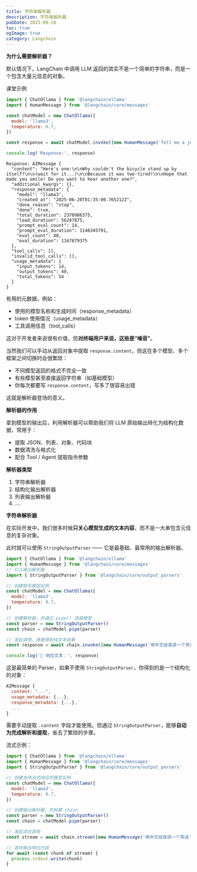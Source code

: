```yaml
---
title: 字符串解析器
description: 字符串解析器
pubDate: 2025-09-28
toc: true
ogImage: true
category: Langchain
---
```


**为什么需要解析器？**

默认情况下，LangChain 中调用 LLM 返回的其实不是一个简单的字符串，而是一个包含大量元信息的对象。

课堂示例

```js
import { ChatOllama } from '@langchain/ollama'
import { HumanMessage } from '@langchain/core/messages'

const chatModel = new ChatOllama({
  model: 'llama3',
  temperature: 0.7,
})

const response = await chatModel.invoke([new HumanMessage('Tell me a joke')])

console.log('Response:', response)
```

```
Response: AIMessage {
  "content": "Here's one:\n\nWhy couldn't the bicycle stand up by itself?\n\n(wait for it...)\n\nBecause it was two-tired!\n\nHope that made you smile! Do you want to hear another one?",
  "additional_kwargs": {},
  "response_metadata": {
    "model": "llama3",
    "created_at": "2025-06-20T01:35:00.765212Z",
    "done_reason": "stop",
    "done": true,
    "total_duration": 2370986375,
    "load_duration": 56247875,
    "prompt_eval_count": 14,
    "prompt_eval_duration": 1146345791,
    "eval_count": 40,
    "eval_duration": 1167879375
  },
  "tool_calls": [],
  "invalid_tool_calls": [],
  "usage_metadata": {
    "input_tokens": 14,
    "output_tokens": 40,
    "total_tokens": 54
  }
}
```

有用的元数据，例如：

- 使用的模型名称和生成时间（response_metadata）
- token 使用情况（usage_metadata）
- 工具调用信息（tool_calls）

这对于开发者来说很有价值，但**对终端用户来说，这些是“噪音”**。

当然我们可以手动从返回对象中提取 `response.content`，但这在多个模型、多个框架之间切换时会很繁琐：

- 不同模型返回的格式不完全一致
- 有些模型甚至直接返回字符串（如基础模型）
- 你每次都要写 `response.content`，写多了很容易出错

这就是解析器登场的意义。

**解析器的作用**

拿到模型的输出后，利用解析器可以帮助我们将 LLM 原始输出转化为结构化数据，常用于：

- 提取 JSON、列表、对象、代码块
- 数据清洗与格式化
- 配合 Tool / Agent 提取指令参数

**解析器类型**

1. 字符串解析器
2. 结构化输出解析器
3. 列表输出解析器
4. ....

**字符串解析器**

在实际开发中，我们很多时候**只关心模型生成的文本内容**，而不是一大串包含元信息的复杂对象。

此时就可以使用 `StringOutputParser` —— 它是最基础、最常用的输出解析器。

```js
import { ChatOllama } from '@langchain/ollama'
import { HumanMessage } from '@langchain/core/messages'
// 引入输出解析器
import { StringOutputParser } from '@langchain/core/output_parsers'

// 创建聊天模型实例
const chatModel = new ChatOllama({
  model: 'llama3',
  temperature: 0.7,
})

// 创建解析器，并通过 pipe() 连接模型
const parser = new StringOutputParser()
const chain = chatModel.pipe(parser)

// 发起调用，直接得到纯文本结果
const response = await chain.invoke([new HumanMessage('用中文给我讲一个笑话')])

console.log('🤖 响应文本：', response)
```

这是最简单的 Parser，如果不使用 `StringOutputParser`，你得到的是一个结构化的对象：

```js
AIMessage {
  content: "...",
  usage_metadata: {...},
  response_metadata: {...},
  ...
}
```

需要手动提取 `.content` 字段才能使用。但通过 `StringOutputParser`，能够**自动为完成解析和提取**，省去了繁琐的步骤。

流式示例：

```js
import { ChatOllama } from '@langchain/ollama'
import { HumanMessage } from '@langchain/core/messages'
import { StringOutputParser } from '@langchain/core/output_parsers'

// 创建支持流式响应的模型实例
const chatModel = new ChatOllama({
  model: 'llama3',
  temperature: 0.7,
})

// 创建输出解析器，并构建 chain
const parser = new StringOutputParser()
const chain = chatModel.pipe(parser)

// 发起流式调用
const stream = await chain.stream([new HumanMessage('用中文给我讲一个笑话')])

// 逐块输出响应内容
for await (const chunk of stream) {
  process.stdout.write(chunk)
}
```
